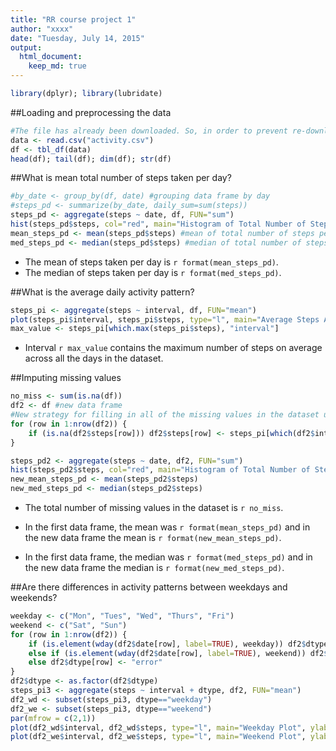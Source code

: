 ```yaml
---
title: "RR course project 1"
author: "xxxx"
date: "Tuesday, July 14, 2015"
output:
  html_document:
    keep_md: true
---
```

```r
library(dplyr); library(lubridate)
```

##Loading and preprocessing the data
```r
#The file has already been downloaded. So, in order to prevent re-downloading, the relevant code is omitted.
data <- read.csv("activity.csv")
df <- tbl_df(data)
head(df); tail(df); dim(df); str(df)
```

##What is mean total number of steps taken per day?
```r
#by_date <- group_by(df, date) #grouping data frame by day
#steps_pd <- summarize(by_date, daily_sum=sum(steps))
steps_pd <- aggregate(steps ~ date, df, FUN="sum")
hist(steps_pd$steps, col="red", main="Histogram of Total Number of Steps Taken Each Day", xlab="Number of Steps per Day")
mean_steps_pd <- mean(steps_pd$steps) #mean of total number of steps per day
med_steps_pd <- median(steps_pd$steps) #median of total number of steps per day
```
* The mean of steps taken per day is `r format(mean_steps_pd)`.
* The median of steps taken per day is `r format(med_steps_pd)`.

##What is the average daily activity pattern?
```r
steps_pi <- aggregate(steps ~ interval, df, FUN="mean")
plot(steps_pi$interval, steps_pi$steps, type="l", main="Average Steps Across All Days by Interval", ylab="Steps", xlab="Interval") #Time series plot of the 5-minute interval (x-axis)
max_value <- steps_pi[which.max(steps_pi$steps), "interval"]
```
* Interval `r max_value` contains the maximum number of steps on average across all the days in the dataset.

##Imputing missing values
```r
no_miss <- sum(is.na(df))
df2 <- df #new data frame
#New strategy for filling in all of the missing values in the dataset using mean of 5-minute interval of all days
for (row in 1:nrow(df2)) {
    if (is.na(df2$steps[row])) df2$steps[row] <- steps_pi[which(df2$interval[row]==steps_pi$interval),"steps"] 
}

steps_pd2 <- aggregate(steps ~ date, df2, FUN="sum")
hist(steps_pd2$steps, col="red", main="Histogram of Total Number of Steps Taken Each Day", xlab="Number of Steps per Day")
new_mean_steps_pd <- mean(steps_pd2$steps)
new_med_steps_pd <- median(steps_pd2$steps)
```
* The total number of missing values in the dataset is `r no_miss`.

* In the first data frame, the mean was `r format(mean_steps_pd)` and in the new data frame the mean is `r format(new_mean_steps_pd)`.

* In the first data frame, the median was `r format(med_steps_pd)` and in the new data frame the median is `r format(new_med_steps_pd)`.

##Are there differences in activity patterns between weekdays and weekends?
```r
weekday <- c("Mon", "Tues", "Wed", "Thurs", "Fri")
weekend <- c("Sat", "Sun")
for (row in 1:nrow(df2)) {
    if (is.element(wday(df2$date[row], label=TRUE), weekday)) df2$dtype[row] <- "weekday"
    else if (is.element(wday(df2$date[row], label=TRUE), weekend)) df2$dtype[row] <- "weekend"
    else df2$dtype[row] <- "error"
}
df2$dtype <- as.factor(df2$dtype)
steps_pi3 <- aggregate(steps ~ interval + dtype, df2, FUN="mean")
df2_wd <- subset(steps_pi3, dtype=="weekday")
df2_we <- subset(steps_pi3, dtype=="weekend")
par(mfrow = c(2,1))
plot(df2_wd$interval, df2_wd$steps, type="l", main="Weekday Plot", ylab="Steps", xlab="Interval", col="red")
plot(df2_we$interval, df2_we$steps, type="l", main="Weekend Plot", ylab="Steps", xlab="Interval", col="blue")
```